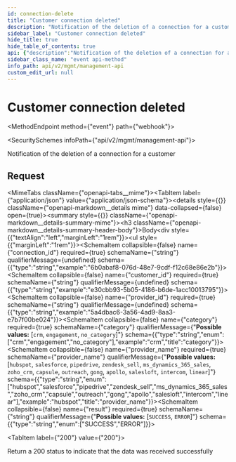 ```yaml
---
id: connection-delete
title: "Customer connection deleted"
description: "Notification of the deletion of a connection for a customer"
sidebar_label: "Customer connection deleted"
hide_title: true
hide_table_of_contents: true
api: {"description":"Notification of the deletion of a connection for a customer","operationId":"connectionDelete","x-event-type":"connection.delete","tags":["Webhook Events"],"requestBody":{"content":{"application/json":{"example":{"customer_id":"e30cbb93-5b05-4186-b6de-1acc10013795","provider_id":"5a4dbac6-3a56-4ad9-8aa3-e7b7f00be024","category":"crm","provider_name":"salesforce","result":"SUCCESS"},"schema":{"type":"object","properties":{"connection_id":{"type":"string","example":"6b0abaf8-076d-48e7-9cdf-f12c68e86e2b"},"customer_id":{"type":"string","example":"e30cbb93-5b05-4186-b6de-1acc10013795"},"provider_id":{"type":"string","example":"5a4dbac6-3a56-4ad9-8aa3-e7b7f00be024"},"category":{"type":"string","enum":["crm","engagement","no_category"],"example":"crm","title":"category"},"provider_name":{"type":"string","enum":["hubspot","salesforce","pipedrive","zendesk_sell","ms_dynamics_365_sales","zoho_crm","capsule","outreach","gong","apollo","salesloft","intercom","linear"],"example":"hubspot","title":"provider_name"},"result":{"type":"string","enum":["SUCCESS","ERROR"]}},"required":["connection_id","customer_id","provider_id","category","provider_name","result"]}}}},"responses":{"200":{"description":"Return a 200 status to indicate that the data was received successfully"}},"extensions":[{"key":"x-event-type","value":"connection.delete"}],"method":"event","path":"webhook","servers":[{"url":"https://api.supaglue.io/mgmt/v2","description":"Supaglue API"}],"securitySchemes":{"x-api-key":{"type":"apiKey","name":"x-api-key","in":"header","description":"API key to allow developers to access the API"}},"jsonRequestBodyExample":{"connection_id":"6b0abaf8-076d-48e7-9cdf-f12c68e86e2b","customer_id":"e30cbb93-5b05-4186-b6de-1acc10013795","provider_id":"5a4dbac6-3a56-4ad9-8aa3-e7b7f00be024","category":"crm","provider_name":"hubspot","result":"SUCCESS"},"info":{"version":"0.13.9","title":"Management API","contact":{"name":"Supaglue","email":"docs@supaglue.com","url":"https://supaglue.com"},"description":"#### Introduction\n\nWelcome to the Management API documentation. You can use this API to manage customer integrations and connections.\n\n[![Run in Postman](https://run.pstmn.io/button.svg)](https://www.postman.com/supaglue/workspace/supaglue-public/overview)\n\n#### Base API URL\n\n```\nhttps://api.supaglue.io/mgmt/v2\n```\n"}}
sidebar_class_name: "event api-method"
info_path: api/v2/mgmt/management-api
custom_edit_url: null
---
```



<h1 className={"openapi__heading"}>Customer connection deleted</h1>

<MethodEndpoint method={"event"} path={"webhook"}></MethodEndpoint>

<SecuritySchemes infoPath={"api/v2/mgmt/management-api"}></SecuritySchemes>



Notification of the deletion of a connection for a customer

## Request

<MimeTabs className={"openapi-tabs__mime"}><TabItem label={"application/json"} value={"application/json-schema"}><details style={{}} className={"openapi-markdown__details mime"} data-collapsed={false} open={true}><summary style={{}} className={"openapi-markdown__details-summary-mime"}><h3 className={"openapi-markdown__details-summary-header-body"}>Body</h3></summary><div style={{"textAlign":"left","marginLeft":"1rem"}}></div><ul style={{"marginLeft":"1rem"}}><SchemaItem collapsible={false} name={"connection_id"} required={true} schemaName={"string"} qualifierMessage={undefined} schema={{"type":"string","example":"6b0abaf8-076d-48e7-9cdf-f12c68e86e2b"}}></SchemaItem><SchemaItem collapsible={false} name={"customer_id"} required={true} schemaName={"string"} qualifierMessage={undefined} schema={{"type":"string","example":"e30cbb93-5b05-4186-b6de-1acc10013795"}}></SchemaItem><SchemaItem collapsible={false} name={"provider_id"} required={true} schemaName={"string"} qualifierMessage={undefined} schema={{"type":"string","example":"5a4dbac6-3a56-4ad9-8aa3-e7b7f00be024"}}></SchemaItem><SchemaItem collapsible={false} name={"category"} required={true} schemaName={"category"} qualifierMessage={"**Possible values:** [`crm`, `engagement`, `no_category`]"} schema={{"type":"string","enum":["crm","engagement","no_category"],"example":"crm","title":"category"}}></SchemaItem><SchemaItem collapsible={false} name={"provider_name"} required={true} schemaName={"provider_name"} qualifierMessage={"**Possible values:** [`hubspot`, `salesforce`, `pipedrive`, `zendesk_sell`, `ms_dynamics_365_sales`, `zoho_crm`, `capsule`, `outreach`, `gong`, `apollo`, `salesloft`, `intercom`, `linear`]"} schema={{"type":"string","enum":["hubspot","salesforce","pipedrive","zendesk_sell","ms_dynamics_365_sales","zoho_crm","capsule","outreach","gong","apollo","salesloft","intercom","linear"],"example":"hubspot","title":"provider_name"}}></SchemaItem><SchemaItem collapsible={false} name={"result"} required={true} schemaName={"string"} qualifierMessage={"**Possible values:** [`SUCCESS`, `ERROR`]"} schema={{"type":"string","enum":["SUCCESS","ERROR"]}}></SchemaItem></ul></details></TabItem></MimeTabs><div><div><ApiTabs><TabItem label={"200"} value={"200"}><div>

Return a 200 status to indicate that the data was received successfully

</div><div></div></TabItem></ApiTabs></div></div>
      